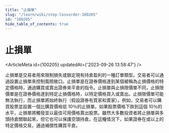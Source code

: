 ```yaml
---
title: "止損單"
slug: "/learn/wiki/stop-lossorder-100205"
id: "100205"
hide_table_of_contents: true
---
```



# 止損單

<ArticleMeta id={100205} updatedAt={'2023-09-26 13:58:47'} />
<div className='border-solid border-b border-t-0 my-4 border-[var(--ifm-color-gray-300)]' />

止損單是交易者用來限制損失或鎖定現有持倉盈利的一種訂單類型。交易者可以通過設置止損單來控制風險敞口。止損單是在證券價格達到某個被稱為止損價格的特定價格時，通過購買或賣出證券來平倉的指令。止損單與止損限價單不同，止損限價單是在證券價格達到特定止損價格時，以特定價格買入或賣出。止損限價單可能無法執行，而止損單將始終執行（假設證券有買家和賣家）。例如，交易者可以購買股票並設置一個比購買價格低 10％的止損單。如果股票價格下跌到這個 10％的水平，止損單將觸發並以最佳可用價格賣出股票。雖然大多數投資者將止損單與多頭持倉關聯起來，但它也可以保護空頭持倉。在這種情況下，如果證券在或以上的特定價格交易，通過補償性購買平倉。
